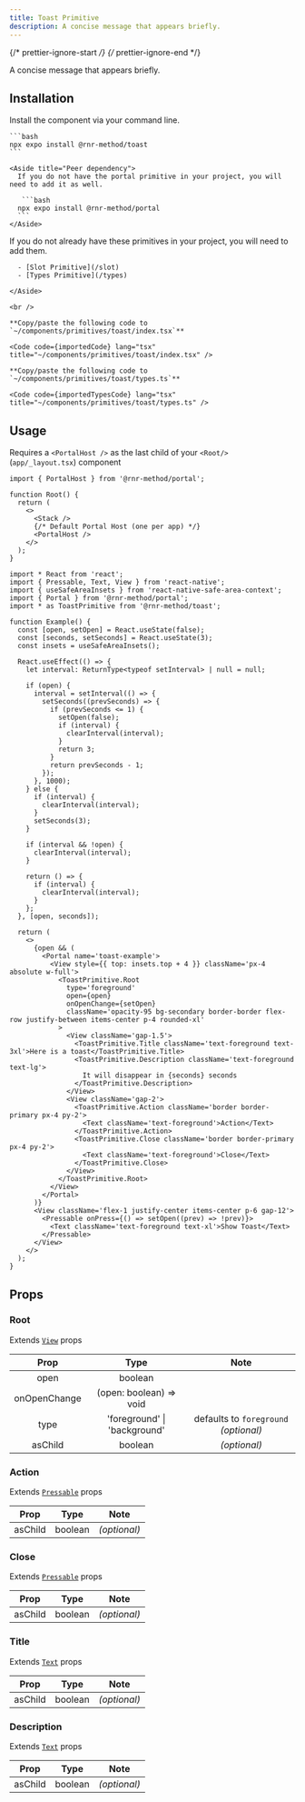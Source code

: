 ```yaml
---
title: Toast Primitive
description: A concise message that appears briefly.
---
```


{/* prettier-ignore-start */}
{/* prettier-ignore-end */}


A concise message that appears briefly.

## Installation

<Tabs>
  <TabItem label="NPM">

  Install the component via your command line.

    ```bash
    npx expo install @rnr-method/toast
    ```

    <Aside title="Peer dependency">
      If you do not have the portal primitive in your project, you will need to add it as well.

       ```bash
      npx expo install @rnr-method/portal
      ```
    </Aside>

  </TabItem>
  <TabItem label="Manual">
    <Aside title="Uses shared primitives">
      If you do not already have these primitives in your project, you will need to add them.

      - [Slot Primitive](/slot)
      - [Types Primitive](/types)
      
    </Aside>

    <br />

    **Copy/paste the following code to `~/components/primitives/toast/index.tsx`**

    <Code code={importedCode} lang="tsx" title="~/components/primitives/toast/index.tsx" />

    **Copy/paste the following code to `~/components/primitives/toast/types.ts`**

    <Code code={importedTypesCode} lang="tsx" title="~/components/primitives/toast/types.ts" />
  </TabItem>
</Tabs>

## Usage

<Aside type="caution">

  Requires a `<PortalHost />` as the last child of your `<Root/>` (`app/_layout.tsx`) component

  ```tsx
  import { PortalHost } from '@rnr-method/portal';

  function Root() {
    return (
      <>
        <Stack />
        {/* Default Portal Host (one per app) */}
        <PortalHost />
      </>
    );
  }
  ```

</Aside>

```tsx
import * React from 'react';
import { Pressable, Text, View } from 'react-native';
import { useSafeAreaInsets } from 'react-native-safe-area-context';
import { Portal } from '@rnr-method/portal';
import * as ToastPrimitive from '@rnr-method/toast';

function Example() {
  const [open, setOpen] = React.useState(false);
  const [seconds, setSeconds] = React.useState(3);
  const insets = useSafeAreaInsets();

  React.useEffect(() => {
    let interval: ReturnType<typeof setInterval> | null = null;

    if (open) {
      interval = setInterval(() => {
        setSeconds((prevSeconds) => {
          if (prevSeconds <= 1) {
            setOpen(false);
            if (interval) {
              clearInterval(interval);
            }
            return 3;
          }
          return prevSeconds - 1;
        });
      }, 1000);
    } else {
      if (interval) {
        clearInterval(interval);
      }
      setSeconds(3);
    }

    if (interval && !open) {
      clearInterval(interval);
    }

    return () => {
      if (interval) {
        clearInterval(interval);
      }
    };
  }, [open, seconds]);

  return (
    <>
      {open && (
        <Portal name='toast-example'>
          <View style={{ top: insets.top + 4 }} className='px-4 absolute w-full'>
            <ToastPrimitive.Root
              type='foreground'
              open={open}
              onOpenChange={setOpen}
              className='opacity-95 bg-secondary border-border flex-row justify-between items-center p-4 rounded-xl'
            >
              <View className='gap-1.5'>
                <ToastPrimitive.Title className='text-foreground text-3xl'>Here is a toast</ToastPrimitive.Title>
                <ToastPrimitive.Description className='text-foreground text-lg'>
                  It will disappear in {seconds} seconds
                </ToastPrimitive.Description>
              </View>
              <View className='gap-2'>
                <ToastPrimitive.Action className='border border-primary px-4 py-2'>
                  <Text className='text-foreground'>Action</Text>
                </ToastPrimitive.Action>
                <ToastPrimitive.Close className='border border-primary px-4 py-2'>
                  <Text className='text-foreground'>Close</Text>
                </ToastPrimitive.Close>
              </View>
            </ToastPrimitive.Root>
          </View>
        </Portal>
      )}
      <View className='flex-1 justify-center items-center p-6 gap-12'>
        <Pressable onPress={() => setOpen((prev) => !prev)}>
          <Text className='text-foreground text-xl'>Show Toast</Text>
        </Pressable>
      </View>
    </>
  );
}
```

## Props

### Root

Extends [`View`](https://reactnative.dev/docs/view#props) props

|  Prop   |  Type   |     Note     |
| :-----: | :-----: | :----------: |
| open    | boolean |              |
| onOpenChange | (open: boolean) => void |              |
| type | 'foreground' \| 'background' | defaults to `foreground` _(optional)_ |
| asChild | boolean | _(optional)_ |

### Action

Extends [`Pressable`](https://reactnative.dev/docs/pressable#props) props

|  Prop   |  Type   |     Note     |
| :-----: | :-----: | :----------: |
| asChild | boolean | _(optional)_ |

### Close

Extends [`Pressable`](https://reactnative.dev/docs/pressable#props) props

|  Prop   |  Type   |     Note     |
| :-----: | :-----: | :----------: |
| asChild | boolean | _(optional)_ |

### Title

Extends [`Text`](https://reactnative.dev/docs/text#props) props

|  Prop   |  Type   |     Note     |
| :-----: | :-----: | :----------: |
| asChild | boolean | _(optional)_ |

### Description

Extends [`Text`](https://reactnative.dev/docs/text#props) props

|  Prop   |  Type   |     Note     |
| :-----: | :-----: | :----------: |
| asChild | boolean | _(optional)_ |
